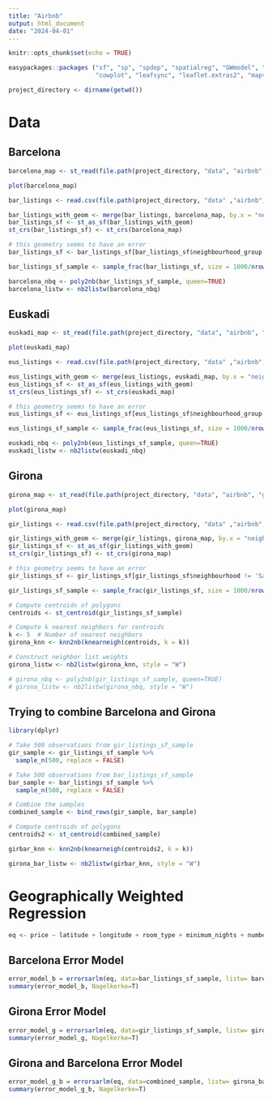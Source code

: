 ```yaml
---
title: "Airbnb"
output: html_document
date: "2024-04-01"
---
```


```r
knitr::opts_chunk$set(echo = TRUE)
```

```r
easypackages::packages ("sf", "sp", "spdep", "spatialreg", "GWmodel", "tmap", "mapview", "car", "RColorBrewer", 
                        "cowplot", "leafsync", "leaflet.extras2", "mapview", "tidyverse", "patchwork", "GWRsel")
```

```r
project_directory <- dirname(getwd())
```

# Data

## Barcelona

```r
barcelona_map <- st_read(file.path(project_directory, "data", "airbnb", "barcelona", "neighbourhoods.geojson"))
```

```r
plot(barcelona_map)
```

```r
bar_listings <- read.csv(file.path(project_directory, "data" ,"airbnb", "barcelona", "listings_cleaned.csv"))
```

```r
bar_listings_with_geom <- merge(bar_listings, barcelona_map, by.x = "neighbourhood", by.y = "neighbourhood", all.x = TRUE)
bar_listings_sf <- st_as_sf(bar_listings_with_geom)
st_crs(bar_listings_sf) <- st_crs(barcelona_map)
```

```r
# this geometry seems to have an error
bar_listings_sf <- bar_listings_sf[bar_listings_sf$neighbourhood_group.y != 'Sant Martí', ]
```

```r
bar_listings_sf_sample <- sample_frac(bar_listings_sf, size = 1000/nrow(ams_listings_sf), replace = FALSE)
```

```r
barcelona_nbq <- poly2nb(bar_listings_sf_sample, queen=TRUE)
barcelona_listw <- nb2listw(barcelona_nbq)
```

## Euskadi

```r
euskadi_map <- st_read(file.path(project_directory, "data", "airbnb", "euskadi", "neighbourhoods.geojson"))
```

```r
plot(euskadi_map)
```

```r
eus_listings <- read.csv(file.path(project_directory, "data" ,"airbnb", "euskadi", "listings_cleaned.csv"))
```

```r
eus_listings_with_geom <- merge(eus_listings, euskadi_map, by.x = "neighbourhood", by.y = "neighbourhood", all.x = TRUE)
eus_listings_sf <- st_as_sf(eus_listings_with_geom)
st_crs(eus_listings_sf) <- st_crs(euskadi_map)
```

```r
# this geometry seems to have an error
eus_listings_sf <- eus_listings_sf[eus_listings_sf$neighbourhood_group.y != 'Sant Martí', ]
```

```r
eus_listings_sf_sample <- sample_frac(eus_listings_sf, size = 1000/nrow(eus_listings_sf), replace = FALSE)
```

```r
euskadi_nbq <- poly2nb(eus_listings_sf_sample, queen=TRUE)
euskadi_listw <- nb2listw(euskadi_nbq)
```

## Girona

```r
girona_map <- st_read(file.path(project_directory, "data", "airbnb", "girona", "neighbourhoods.geojson"))
```

```r
plot(girona_map)
```

```r
gir_listings <- read.csv(file.path(project_directory, "data" ,"airbnb", "girona", "listings_cleaned.csv"))
```

```r
gir_listings_with_geom <- merge(gir_listings, girona_map, by.x = "neighbourhood", by.y = "neighbourhood", all.x = TRUE)
gir_listings_sf <- st_as_sf(gir_listings_with_geom)
st_crs(gir_listings_sf) <- st_crs(girona_map)
```

```r
# this geometry seems to have an error
gir_listings_sf <- gir_listings_sf[gir_listings_sf$neighbourhood != 'Sant Martí', ]
```

```r
gir_listings_sf_sample <- sample_frac(gir_listings_sf, size = 1000/nrow(gir_listings_sf), replace = FALSE)
```

```r
# Compute centroids of polygons
centroids <- st_centroid(gir_listings_sf_sample)

# Compute k nearest neighbors for centroids
k <- 5  # Number of nearest neighbors
girona_knn <- knn2nb(knearneigh(centroids, k = k))

# Construct neighbor list weights
girona_listw <- nb2listw(girona_knn, style = "W")
```

```r
# girona_nbq <- poly2nb(gir_listings_sf_sample, queen=TRUE)
# girona_listw <- nb2listw(girona_nbq, style = "W")
```

## Trying to combine Barcelona and Girona

```r
library(dplyr)

# Take 500 observations from gir_listings_sf_sample
gir_sample <- gir_listings_sf_sample %>%
  sample_n(500, replace = FALSE)

# Take 500 observations from bar_listings_sf_sample
bar_sample <- bar_listings_sf_sample %>%
  sample_n(500, replace = FALSE)

# Combine the samples
combined_sample <- bind_rows(gir_sample, bar_sample)
```

```r
# Compute centroids of polygons
centroids2 <- st_centroid(combined_sample)

girbar_knn <- knn2nb(knearneigh(centroids2, k = k))

girona_bar_listw <- nb2listw(girbar_knn, style = "W")
```

# Geographically Weighted Regression

```r
eq <- price ~ latitude + longitude + room_type + minimum_nights + number_of_reviews
```

## Barcelona Error Model

```r
error_model_b = errorsarlm(eq, data=bar_listings_sf_sample, listw= barcelona_listw, zero.policy=TRUE)
summary(error_model_b, Nagelkerke=T)
```

## Girona Error Model

```r
error_model_g = errorsarlm(eq, data=gir_listings_sf_sample, listw= girona_listw, zero.policy=TRUE)
summary(error_model_g, Nagelkerke=T)
```

## Girona and Barcelona Error Model

```r
error_model_g_b = errorsarlm(eq, data=combined_sample, listw= girona_bar_listw, zero.policy=TRUE)
summary(error_model_g_b, Nagelkerke=T)
```

